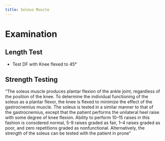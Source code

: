 ```yaml
---
title: Soleus Muscle
---
```




# Examination

## Length Test

- Test DF with Knee flexed to 45&deg;


## Strength Testing

"The soleus muscle produces plantar flexion of the ankle joint, regardless of the position of the knee. To determine the individual functioning of the soleus as a plantar flexor, the knee is flexed to minimize the effect of the gastrocnemius muscle. The soleus is tested in a similar manner to that of the gastrocnemius, except that the patient performs the unilateral heel raise with some degree of knee flexion. Ability to perform 10–15 raises in this fashion is considered normal, 5-9 raises graded as fair, 1–4 raises graded as poor, and zero repetitions graded as nonfunctional. Alternatively, the strength of the soleus can be tested with the patient in prone"